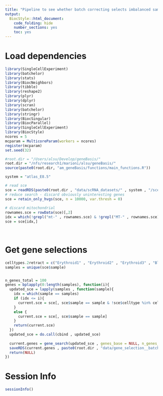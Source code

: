 ```yaml
---
title: "Pipeline to see whether batch correcting selects imbalanced sample"
output:
  BiocStyle::html_document:
    code_folding: hide
    number_sections: yes
    toc: yes  
---
```

# Load dependencies

```r


library(SingleCellExperiment)
library(batchelor)
library(stats)
library(BiocNeighbors)
library(tibble)
library(reshape2)
library(plyr)
library(dplyr)
library(scran)
library(batchelor)
library(stringr)
library(BiocSingular)
library(BiocParallel)
library(SingleCellExperiment)
library(BiocStyle)
ncores = 5
mcparam = MulticoreParam(workers = ncores)
register(mcparam)
set.seed(32)

#root.dir = "/Users/alsu/Develop/geneBasis/"
root.dir = "/nfs/research1/marioni/alsu/geneBasis/"
source(paste0(root.dir, "am_geneBasis/functions/main_functions.R"))

system = "atlas_E8.5"

# read sce 
sce = readRDS(paste0(root.dir , "data/scRNA_datasets/" , system , "/sce_" , system , ".Rds"))
# reduce search - discard obviously uninteresting genes
sce = retain_only_hvgs(sce, n = 10000, var.thresh = 0)
  
# discard mitochondrial
rownames.sce = rowData(sce)[,2]
idx = which(!grepl("mt-" , rownames.sce) & !grepl("MT-" , rownames.sce) & !grepl("Mt-" , rownames.sce))
sce = sce[idx,]

  
```

# Get gene selections


```r


celltypes.2retract = c("Erythroid1" , "Erythroid2" , "Erythroid3" , "Blood progenitors 1" , "Blood progenitors 2")
samples = unique(sce$sample)


n_genes_total = 100
genes = bplapply(0:length(samples), function(i){
  updated_sce = lapply(samples , function(sample){
    idx = which(sample == samples)
    if (idx <= i){
      current.sce = sce[, sce$sample == sample & !sce$celltype %in% celltypes.2retract]
    }
    else {
      current.sce = sce[, sce$sample == sample]
    }
    return(current.sce)
  })
  updated_sce = do.call(cbind , updated_sce)
  
  current.genes = gene_search(updated_sce , genes_base = NULL, n_genes_total = n_genes_total, batch = "sample", n.neigh = 5, p = 3, K = 5, nPC = NULL)
  saveRDS(current.genes , paste0(root.dir , "data/gene_selection__batch_effect/" , system , "/" , "gene_selection_", i, ".Rds"))
  return(NULL)
})


```



# Session Info

```r
sessionInfo()
```
